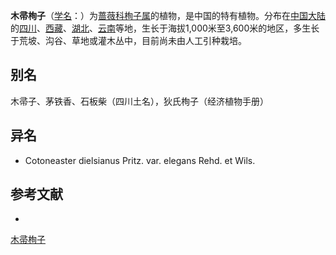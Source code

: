 {{Speciesbox
| name = 木帚栒子
| status = 
| status_system = 
| image =
| genus = Cotoneaster
| species = dielsianus
| authority = Pritz.
| subdivision_ranks =[[变种|变种]]
| subdivision =
* 木帚栒子 ''C. d.'' var. ''dielsianus''
* [[木帚栒子小叶|木帚栒子小叶]] ''C. d.'' var. ''elegans''
}}

'''木帚栒子'''（[[学名|学名]]：{{lang|la|''Cotoneaster dielsianus''}}）为[[蔷薇科|蔷薇科]][[栒子属|栒子属]]的植物，是中国的特有植物。分布在[[中国大陆|中国大陆]]的[[四川|四川]]、[[西藏|西藏]]、[[湖北|湖北]]、[[云南|云南]]等地，生长于海拔1,000米至3,600米的地区，多生长于荒坡、沟谷、草地或灌木丛中，目前尚未由人工引种栽培。

== 别名 ==
木帚子、茅铁香、石板柴（四川土名），狄氏栒子（经济植物手册）

== 异名 ==
* Cotoneaster dielsianus Pritz. var. elegans Rehd. et Wils.

== 参考文献 ==
<div class="references-small">
* {{cite web| url =http://www.bioinfo.cn/db05/KmzwSpecies.php?action=view&id=18963| title =木帚栒子（原变种）| work =《中国高等植物数据库全库》| publisher =中国科学院微生物研究所| author =昆明植物研究所| accessdate =2009-02-25| deadurl =yes| archiveurl =https://web.archive.org/web/20160305081432/http://www.bioinfo.cn/db05/KmzwSpecies.php?action=view&id=18963| archivedate =2016-03-05}}
</div>
{{Taxonbar|from=Q1220719}}

[[Category:栒子属|木帚栒子]]


{{植物小作品}}